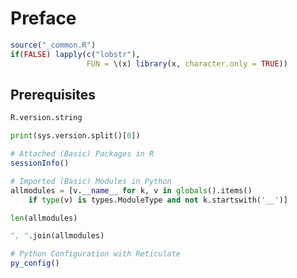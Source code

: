 # Preface {#preface .unnumbered}

```r
source("_common.R")
if(FALSE) lapply(c("lobstr"), 
                 FUN = \(x) library(x, character.only = TRUE))
```

## Prerequisites

```r
R.version.string
```

```python
print(sys.version.split()[0])

```

```r
# Attached (Basic) Packages in R 
sessionInfo()
```

```python
# Imported (Basic) Modules in Python 
allmodules = [v.__name__ for k, v in globals().items() 
    if type(v) is types.ModuleType and not k.startswith('__')]

len(allmodules)

", ".join(allmodules)

```

```r
# Python Configuration with Reticulate
py_config()
```
